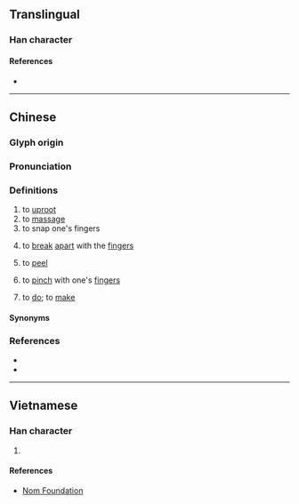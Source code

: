 {{character info}}
==Translingual==

===Han character===
{{Han char|rn=64|rad=手|as=10|sn=13|four=53050|canj=QIHF,XQIHF|ids=⿰扌烕}}

====References====
* {{Han ref|kx=0447.160|dkj=12495|dj=0798.100|hdz=31930.090|uh=6423|ud=25635|bh=DDA9|bd=56745}}

----

==Chinese==
{{zh-forms|alt=覓-Hakka}}

===Glyph origin===
{{Han etym}}

===Pronunciation===
{{zh-pron
|m=miè
|m-s=mie1/mie3
|c=mit1,mit6
|h=pfs=met;gd=mêd5
|mc=y
|oc=y
|cat=v
}}

===Definitions===
{{zh-hanzi}}

# to [[uproot]]
# to [[massage]]
# to snap one's fingers
# {{lb|zh|Cantonese|Sichuanese}} to [[break]] [[apart]] with the [[finger]]s
#: {{zh-co|搣開|to '''tear''' open|C}}
#: {{zh-co|搣 爛 張 紙|to '''tear''' apart a sheet of paper|C}}
# {{lb|zh|Cantonese}} to [[peel]]
#: {{zh-co|搣 蘋果|to '''peel''' an apple|C}}
#: {{zh-co|搣 皮|to '''peel''' one's layer of dead skin cells|C}}
# {{lb|zh|Cantonese}} to [[pinch]] with one's [[finger]]s
#: {{zh-x|佢 又 搣 我 噼噼。|He has once again '''pinched''' my buttocks.|C}}
# {{lb|zh|Hakka}} to [[do]]; to [[make]]
#: {{zh-co|搣{met}衰 人|to '''play''' tricks on someone|H}}

====Synonyms====
{{zh-dial|撕}}

===References===
* {{R:twedu|B01371}}
* {{R:yue:mfccd}}

----

==Vietnamese==

===Han character===
{{vi-readings|rs=手10|reading=dạt, giạt}}

# {{rfdef|vi|sort=手10}}

====References====
* [http://nomfoundation.org/common/nom_details.php?codepoint=6423 Nom Foundation]